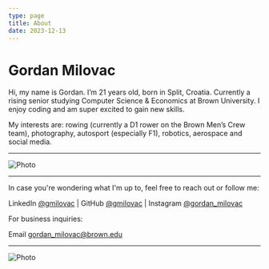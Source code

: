 ```yaml
---
type: page
title: About
date: 2023-12-13
---
```


# Gordan Milovac

Hi, my name is Gordan. I’m 21 years old, born in Split, Croatia. Currently a rising senior studying Computer Science & Economics at Brown University. I enjoy coding and am super excited to gain new skills.

My interests are: rowing (currently a D1 rower on the Brown Men’s Crew team), photography, autosport (especially F1), robotics, aerospace and social media.


---

<Image
  src="/images/boys.jpeg"
  alt="Photo"
  width={2208}
  height={929}
  priority
  className="next-image"
/>

---

In case you're wondering what I'm up to, feel free to reach out or follow me:

LinkedIn [@gmilovac](https://www.linkedin.com/in/gmilovac/) | GitHub [@gmilovac](https://github.com/gmilovac) | Instagram [@gordan_milovac](https://www.instagram.com/gordan_milovac/)

For business inquiries:

Email gordan_milovac@brown.edu

---

<Image
  src="/images/rowing.jpeg"
  alt="Photo"
  width={6599}
  height={2634}
  priority
  className="next-image"
/>

